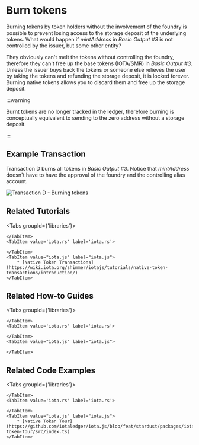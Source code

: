 # Burn tokens

Burning tokens by token holders without the involvement of the foundry is possible to prevent losing access to the
storage deposit of the underlying tokens. What would happen if _mintAddress_ in _Basic Output #3_ is not controlled by the
issuer, but some other entity?

They obviously can't melt the tokens without controlling the foundry, therefore they can't free up the base tokens
(IOTA/SMR) in _Basic Output #3_. Unless the issuer buys back the tokens or someone else relieves the user by taking the
tokens and refunding the storage deposit, it is locked forever. Burning native tokens allows you to discard them and
free up the storage deposit.

:::warning

Burnt tokens are no longer tracked in the ledger, therefore burning is conceptually equivalent to sending to the zero address
without a storage deposit.

:::

## Example Transaction

Transaction D burns all tokens in _Basic Output #3_. Notice that _mintAddress_ doesn't have to have the approval of the
foundry and the controlling alias account.

![Transaction D - Burning tokens](/img/stardust_explanations/stardust_ledger_anatomy/native_tokens_foundries/tx_D.svg)

## Related Tutorials

<Tabs groupId={'libraries'}>
    <TabItem value="wallet.rs" label="wallet.rs" >

    </TabItem>
    <TabItem value='iota.rs' label='iota.rs'>

    </TabItem>
    <TabItem value="iota.js" label="iota.js">
        * [Native Token Transactions](https://wiki.iota.org/shimmer/iotajs/tutorials/native-token-transactions/introduction/)
    </TabItem>
</Tabs>

## Related How-to Guides

<Tabs groupId={'libraries'}>
    <TabItem value="wallet.rs" label="wallet.rs" >

    </TabItem>
    <TabItem value='iota.rs' label='iota.rs'>

    </TabItem>
    <TabItem value="iota.js" label="iota.js">

    </TabItem>
</Tabs>


## Related Code Examples

<Tabs groupId={'libraries'}>
    <TabItem value="wallet.rs" label="wallet.rs" >

    </TabItem>
    <TabItem value='iota.rs' label='iota.rs'>

    </TabItem>
    <TabItem value="iota.js" label="iota.js">
        * [Native Token Tour](https://github.com/iotaledger/iota.js/blob/feat/stardust/packages/iota/examples/native-token-tour/src/index.ts)
    </TabItem>
</Tabs>
